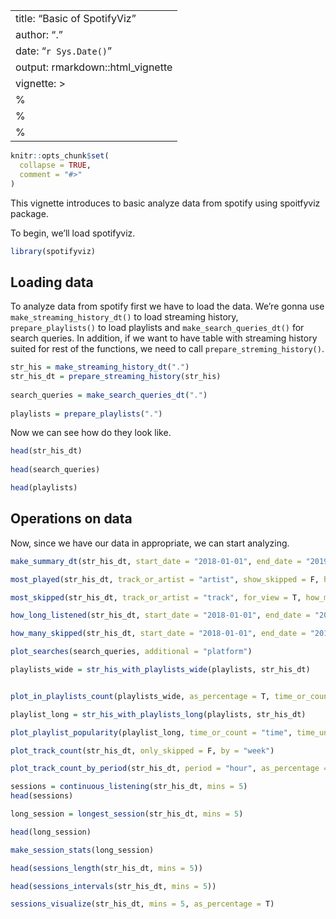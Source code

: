 
---
title: "Basic of SpotifyViz"
author: "."
date: "`r Sys.Date()`"
output: rmarkdown::html_vignette
vignette: >
  %\VignetteIndexEntry{Basic of SpotifyViz}
  %\VignetteEngine{knitr::rmarkdown}
  %\VignetteEncoding{UTF-8}
---

```{r setup, include = FALSE}
knitr::opts_chunk$set(
  collapse = TRUE,
  comment = "#>"
)
```



This vignette introduces to basic analyze data from spotify using spoitfyviz package.

To begin, we'll load spotifyviz.

```{r, warning=F}
library(spotifyviz)
```

## Loading data


To analyze data from spotify first we have to load the data. We're gonna use `make_streaming_history_dt()` to load streaming history, `prepare_playlists()` to load playlists and `make_search_queries_dt()` for search queries. In addition, if we want to have table with streaming history suited for rest of the functions, we need to call `prepare_streming_history()`.

```{r, warning=F}

str_his = make_streaming_history_dt(".")
str_his_dt = prepare_streaming_history(str_his)
 
search_queries = make_search_queries_dt(".")
 
playlists = prepare_playlists(".")
```

Now we can see how do they look like.

```{r}
head(str_his_dt)
 
head(search_queries)

head(playlists)
```

## Operations on data

Now, since we have our data in appropriate, we can start analyzing.

```{r}
make_summary_dt(str_his_dt, start_date = "2018-01-01", end_date = "2019-01-01", as_percentage = T)
```


```{r}
most_played(str_his_dt, track_or_artist = "artist", show_skipped = F, how_many = 10)
```

```{r}
most_skipped(str_his_dt, track_or_artist = "track", for_view = T, how_many = 10)
```


```{r}
how_long_listened(str_his_dt, start_date = "2018-01-01", end_date = "2019-01-01", as_percentage = T, for_viewing = T)
```

```{r}
how_many_skipped(str_his_dt, start_date = "2018-01-01", end_date = "2019-01-01", as_percentage = T)
```


```{r}
plot_searches(search_queries, additional = "platform")
```


```{r}
playlists_wide = str_his_with_playlists_wide(playlists, str_his_dt)


plot_in_playlists_count(playlists_wide, as_percentage = T, time_or_count = "time", time_unit = "hours")
```


```{r}
playlist_long = str_his_with_playlists_long(playlists, str_his_dt)

plot_playlist_popularity(playlist_long, time_or_count = "time", time_unit = "hours")
```


```{r}
plot_track_count(str_his_dt, only_skipped = F, by = "week")
```

```{r}
plot_track_count_by_period(str_his_dt, period = "hour", as_percentage = T, include_skipped = T, by_weekday = T)
```


```{r}
sessions = continuous_listening(str_his_dt, mins = 5)
head(sessions)


```

```{r}
long_session = longest_session(str_his_dt, mins = 5)

head(long_session)
```

```{r}
make_session_stats(long_session)
```


```{r}

head(sessions_length(str_his_dt, mins = 5))

head(sessions_intervals(str_his_dt, mins = 5))
```


```{r}
sessions_visualize(str_his_dt, mins = 5, as_percentage = T)

```

